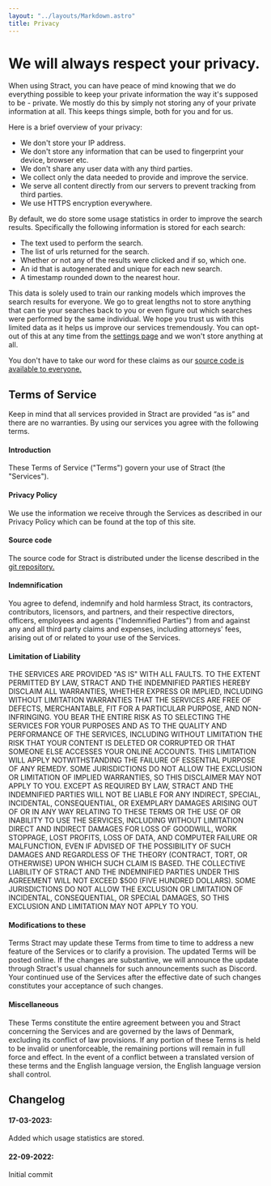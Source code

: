 ```yaml
---
layout: "../layouts/Markdown.astro"
title: Privacy
---
```


# We will always respect your privacy.

When using Stract, you can have peace of mind knowing that we do everything possible to keep your private information the way it's supposed to be - private.
We mostly do this by simply not storing any of your private information at all. This keeps things simple, both for you and for us.

Here is a brief overview of your privacy:

- We don't store your IP address.
- We don't store any information that can be used to fingerprint your device, browser etc.
- We don't share any user data with any third parties.
- We collect only the data needed to provide and improve the service.
- We serve all content directly from our servers to prevent tracking from third parties.
- We use HTTPS encryption everywhere.

By default, we do store some usage statistics in order to improve the search results. Specifically the following information is stored for each search:

- The text used to perform the search. 
- The list of urls returned for the search.
- Whether or not any of the results were clicked and if so, which one.
- An id that is autogenerated and unique for each new search.
- A timestamp rounded down to the nearest hour.

This data is solely used to train our ranking models which improves the search results for everyone. We go to great lengths not to store anything
that can tie your searches back to you or even figure out which searches were performed by the same individual.
We hope you trust us with this limited data as it helps us improve our services tremendously. You can opt-out of this at any time from the [settings page](/settings/privacy) and we won't store anything at all.

You don't have to take our word for these claims as our [source code is available to everyone.](https://github.com/StractOrg/stract)

## Terms of Service

Keep in mind that all services provided in Stract are provided “as is” and there are no warranties. By using our services you agree with the following terms.

#### Introduction

These Terms of Service ("Terms") govern your use of Stract (the "Services").

#### Privacy Policy

We use the information we receive through the Services as described in our Privacy Policy which can be found at the top of this site.

#### Source code

The source code for Stract is distributed under the license described in the [git repository.](https://github.com/StractOrg/Stract/blob/main/LICENSE.md)

#### Indemnification

You agree to defend, indemnify and hold harmless Stract, its contractors, contributors, licensors, and partners, and their respective directors, officers, employees and agents ("Indemnified Parties") from and against any and all third party claims and expenses, including attorneys' fees, arising out of or related to your use of the Services.

#### Limitation of Liability

THE SERVICES ARE PROVIDED "AS IS" WITH ALL FAULTS. TO THE EXTENT PERMITTED BY LAW, STRACT AND THE INDEMNIFIED PARTIES HEREBY DISCLAIM ALL WARRANTIES, WHETHER EXPRESS OR IMPLIED, INCLUDING WITHOUT LIMITATION WARRANTIES THAT THE SERVICES ARE FREE OF DEFECTS, MERCHANTABLE, FIT FOR A PARTICULAR PURPOSE, AND NON-INFRINGING. YOU BEAR THE ENTIRE RISK AS TO SELECTING THE SERVICES FOR YOUR PURPOSES AND AS TO THE QUALITY AND PERFORMANCE OF THE SERVICES, INCLUDING WITHOUT LIMITATION THE RISK THAT YOUR CONTENT IS DELETED OR CORRUPTED OR THAT SOMEONE ELSE ACCESSES YOUR ONLINE ACCOUNTS. THIS LIMITATION WILL APPLY NOTWITHSTANDING THE FAILURE OF ESSENTIAL PURPOSE OF ANY REMEDY. SOME JURISDICTIONS DO NOT ALLOW THE EXCLUSION OR LIMITATION OF IMPLIED WARRANTIES, SO THIS DISCLAIMER MAY NOT APPLY TO YOU. EXCEPT AS REQUIRED BY LAW, STRACT AND THE INDEMNIFIED PARTIES WILL NOT BE LIABLE FOR ANY INDIRECT, SPECIAL, INCIDENTAL, CONSEQUENTIAL, OR EXEMPLARY DAMAGES ARISING OUT OF OR IN ANY WAY RELATING TO THESE TERMS OR THE USE OF OR INABILITY TO USE THE SERVICES, INCLUDING WITHOUT LIMITATION DIRECT AND INDIRECT DAMAGES FOR LOSS OF GOODWILL, WORK STOPPAGE, LOST PROFITS, LOSS OF DATA, AND COMPUTER FAILURE OR MALFUNCTION, EVEN IF ADVISED OF THE POSSIBILITY OF SUCH DAMAGES AND REGARDLESS OF THE THEORY (CONTRACT, TORT, OR OTHERWISE) UPON WHICH SUCH CLAIM IS BASED. THE COLLECTIVE LIABILITY OF STRACT AND THE INDEMNIFIED PARTIES UNDER THIS AGREEMENT WILL NOT EXCEED $500 (FIVE HUNDRED DOLLARS). SOME JURISDICTIONS DO NOT ALLOW THE EXCLUSION OR LIMITATION OF INCIDENTAL, CONSEQUENTIAL, OR SPECIAL DAMAGES, SO THIS EXCLUSION AND LIMITATION MAY NOT APPLY TO YOU.

#### Modifications to these

Terms Stract may update these Terms from time to time to address a new feature of the Services or to clarify a provision. The updated Terms will be posted online. If the changes are substantive, we will announce the update through Stract's usual channels for such announcements such as Discord. Your continued use of the Services after the effective date of such changes constitutes your acceptance of such changes.

#### Miscellaneous

These Terms constitute the entire agreement between you and Stract concerning the Services and are governed by the laws of Denmark, excluding its conflict of law provisions. If any portion of these Terms is held to be invalid or unenforceable, the remaining portions will remain in full force and effect. In the event of a conflict between a translated version of these terms and the English language version, the English language version shall control.

## Changelog

#### 17-03-2023:

Added which usage statistics are stored.


#### 22-09-2022:

Initial commit
